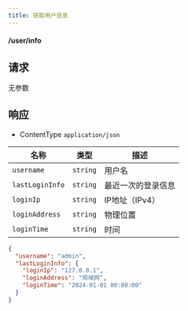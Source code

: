 ```yaml
---
title: 获取用户信息
---
```


#### <GET>/user/info</GET>

## 请求

无参数

## 响应

- ContentType `application/json`

<APITable>

| 名称 | 类型 | 描述 |
| --- | :-: | --- |
| `username` | `string` | 用户名 |
| `lastLoginInfo` | `string` | 最近一次的登录信息 |
| `loginIp` | `string` | IP地址（IPv4） |
| `loginAddress` | `string` | 物理位置 |
| `loginTime` | `string` | 时间 |

</APITable>

```json title="示例"
{
  "username": "admin",
  "lastLoginInfo": {
    "loginIp": "127.0.0.1",
    "loginAddress": "局域网",
    "loginTime": "2024-01-01 00:00:00"
  }
}
```
